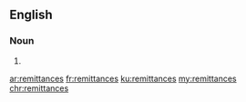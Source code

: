 ==English==

===Noun===
{{head|en|noun plural form}}

# {{plural of|remittance|lang=en}}

[[ar:remittances]]
[[fr:remittances]]
[[ku:remittances]]
[[my:remittances]]
[[chr:remittances]]